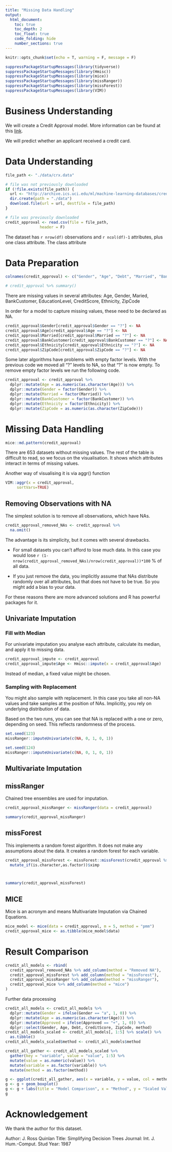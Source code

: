 ```yaml
---
title: "Missing Data Handling"
output: 
  html_document:
    toc: true
    toc_depth: 2
    toc_float: true
    code_folding: hide
    number_sections: true
---
```


```r
knitr::opts_chunk$set(echo = T, warning = F, message = F)
```

```r
suppressPackageStartupMessages(library(tidyverse))
suppressPackageStartupMessages(library(Hmisc))
suppressPackageStartupMessages(library(mice))
suppressPackageStartupMessages(library(missRanger))
suppressPackageStartupMessages(library(missForest))
suppressPackageStartupMessages(library(VIM))
```


# Business Understanding

We will create a Credit Approval model. More information can be found at this [link](http://archive.ics.uci.edu/ml/datasets/credit+approval).

We will predict whether an applicant received a credit card.

# Data Understanding

```r
file_path <- "./data/crx.data"

# file was not previously downloaded
if (!file.exists(file_path)) {
  url <- "http://archive.ics.uci.edu/ml/machine-learning-databases/credit-screening/crx.data"
  dir.create(path = "./data")
  download.file(url = url, destfile = file_path)
}

# file was previously downloaded
credit_approval <- read.csv(file = file_path, 
               header = F)
```

The dataset has `r nrow(df)` observations and `r ncol(df)-1` attributes, plus one class attribute. The class attribute   

# Data Preparation

```r
colnames(credit_approval) <- c("Gender", "Age", "Debt", "Married", "BankCustomer", "EducationLevel", "Ethnicity", "YearsEmployed", "PriorDefault", "Employed", "CreditScore", "DriversLicense", "Citizen", "ZipCode", "Income", "Approved")
```


```r
# credit_approval %>% summary()
```

There are missing values in several attributes: Age, Gender, Maried, BankCustomer, EducationLevel, CreditScore, Ethnicity, ZipCode

In order for a model to capture missing values, these need to be declared as NA.

```r
credit_approval$Gender[credit_approval$Gender == "?"] <- NA
credit_approval$Age[credit_approval$Age == "?"] <- NA
credit_approval$Married[credit_approval$Married == "?"] <- NA
credit_approval$BankCustomer[credit_approval$BankCustomer == "?"] <- NA
credit_approval$Ethnicity[credit_approval$Ethnicity == "?"] <- NA
credit_approval$ZipCode[credit_approval$ZipCode == "?"] <- NA
```

Some later algorithms have problems with empty factor levels. With the previous code we moved all "?" levels to NA, so that "?" is now empty. To remove empty factor levels we run the following code.

```r
credit_approval <- credit_approval %>% 
  dplyr::mutate(Age = as.numeric(as.character(Age))) %>% 
  dplyr::mutate(Gender = factor(Gender)) %>% 
  dplyr::mutate(Married = factor(Married)) %>% 
  dplyr::mutate(BankCustomer = factor(BankCustomer)) %>% 
  dplyr::mutate(Ethnicity = factor(Ethnicity)) %>% 
  dplyr::mutate(ZipCode = as.numeric(as.character(ZipCode)))

```


# Missing Data Handling

```r
mice::md.pattern(credit_approval)
```

There are 653 datasets without missing values. The rest of the table is difficult to read, so we focus on the visualisation. It shows which attributes interact in terms of missing values.

Another way of visualising it is via aggr() function

```r
VIM::aggr(x = credit_approval, 
     sortVars=TRUE)
```


## Removing Observations with NA

The simplest solution is to remove all observations, which have NAs.

```r
credit_approval_removed_NAs <- credit_approval %>% 
  na.omit()
```

The advantage is its simplicity, but it comes with several drawbacks.

- For small datasets you can't afford to lose much data. In this case you would lose `r (1-nrow(credit_approval_removed_NAs)/nrow(credit_approval))*100` % of all data.

- If you just remove the data, you implicitly assume that NAs distribute randomly over all attributes, but that does not have to be true. So you might add a bias to your data.

For these reasons there are more advanced solutions and R has powerful packages for it.

##  Univariate Imputation

### Fill with Median

For univariate imputation you analyse each attribute, calculate its median, and apply it to missing data.

```r
credit_approval_impute <- credit_approval
credit_approval_impute$Age <- Hmisc::impute(x = credit_approval$Age)
```

Instead of median, a fixed value might be chosen.

### Sampling with Replacement

You might also sample with replacement. In this case you take all non-NA values and take samples at the position of NAs. Implicitly, you rely on underlying distribution of data.

Based on the two runs, you can see that NA is replaced with a one or zero, depending on seed. This reflects randomness of the process.

```r
set.seed(123)
missRanger::imputeUnivariate(c(NA, 0, 1, 0, 1))
```

```r
set.seed(124)
missRanger::imputeUnivariate(c(NA, 0, 1, 0, 1))
```

## Multivariate Imputation

## missRanger

Chained tree ensembles are used for imputation.

```r
credit_approval_missRanger <- missRanger(data = credit_approval)
```

```r
summary(credit_approval_missRanger)
```

## missForest

This implements a random forest algorithm. It does not make any assumptions about the data. It creates a random forest for each variable.

```r
credit_approval_missForest <- missForest::missForest(credit_approval %>%
  mutate_if(is.character,as.factor))$ximp



summary(credit_approval_missForest)
```

## MICE

Mice is an acronym and means Multivariate Imputation via Chained Equations.

```r
mice_model <- mice(data = credit_approval, m = 5, method = "pmm")
credit_approval_mice <- as.tibble(mice_model$data)
```

# Result Comparison

```r
credit_all_models <- rbind(
  credit_approval_removed_NAs %>% add_column(method = "Removed NA"),
  credit_approval_missForest %>% add_column(method = "missForest"),
  credit_approval_missRanger %>% add_column(method = "missRanger"),
  credit_approval_mice %>% add_column(method = "mice")
)
```

Further data processing

```r
credit_all_models <- credit_all_models %>%
  dplyr::mutate(Gender = ifelse(Gender == "a", 1, 0)) %>%
  dplyr::mutate(Age = as.numeric(as.character(Age))) %>%
  dplyr::mutate(Approved = ifelse(Approved == "+", 1, 0)) %>% 
  dplyr::select(Gender, Age, Debt, CreditScore, ZipCode, method)
credit_all_models_scaled <- credit_all_models[, 1:5] %>% scale() %>% 
  as.tibble()
credit_all_models_scaled$method <- credit_all_models$method

credit_all_gather <- credit_all_models_scaled %>% 
  gather(key = "variable", value = "value", 1:5) %>% 
  mutate(value = as.numeric(value)) %>% 
  mutate(variable = as.factor(variable)) %>% 
  mutate(method = as.factor(method))
```


```r
g <- ggplot(credit_all_gather, aes(x = variable, y = value, col = method))
g <- g + geom_boxplot()
g <- g + labs(title = "Model Comparison", x = "Method", y = "Scaled Value [-]")
g
```



# Acknowledgement

We thank the author for this dataset.

Author: J. Ross Quinlan
Title: Simplifying Decision Trees
Journal: Int. J. Hum.-Comput. Stud
Year: 1987

